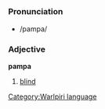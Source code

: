 =={{wpb}}==
[[Category:Warlpiri language]]
===Pronunciation===
*/pampa/
===Adjective===
'''pampa'''

#[[blind]]